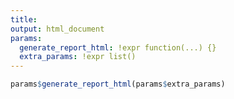 ```yaml
---
title: 
output: html_document
params:
  generate_report_html: !expr function(...) {}
  extra_params: !expr list()
---
```


```r
params$generate_report_html(params$extra_params)
```

